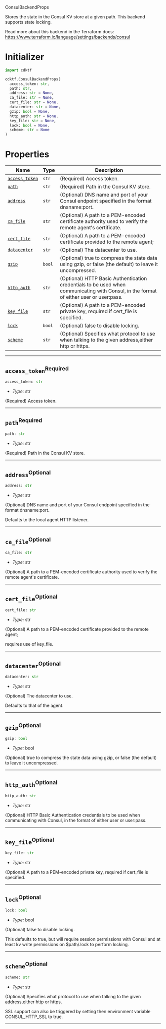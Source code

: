  ConsulBackendProps <a name="ConsulBackendProps" id="cdktf.ConsulBackendProps"></a>

Stores the state in the Consul KV store at a given path. This backend supports state locking.

Read more about this backend in the Terraform docs:
https://www.terraform.io/language/settings/backends/consul

# Initializer <a name="Initializer" id="cdktf.ConsulBackendProps.Initializer"></a>

```python
import cdktf

cdktf.ConsulBackendProps(
  access_token: str,
  path: str,
  address: str = None,
  ca_file: str = None,
  cert_file: str = None,
  datacenter: str = None,
  gzip: bool = None,
  http_auth: str = None,
  key_file: str = None,
  lock: bool = None,
  scheme: str = None
)
```

# Properties <a name="Properties" id="Properties"></a>

| **Name** | **Type** | **Description** |
| --- | --- | --- |
| <code><a href="#cdktf.ConsulBackendProps.property.accessToken">access_token</a></code> | <code>str</code> | (Required) Access token. |
| <code><a href="#cdktf.ConsulBackendProps.property.path">path</a></code> | <code>str</code> | (Required) Path in the Consul KV store. |
| <code><a href="#cdktf.ConsulBackendProps.property.address">address</a></code> | <code>str</code> | (Optional) DNS name and port of your Consul endpoint specified in the format dnsname:port. |
| <code><a href="#cdktf.ConsulBackendProps.property.caFile">ca_file</a></code> | <code>str</code> | (Optional) A path to a PEM-encoded certificate authority used to verify the remote agent's certificate. |
| <code><a href="#cdktf.ConsulBackendProps.property.certFile">cert_file</a></code> | <code>str</code> | (Optional) A path to a PEM-encoded certificate provided to the remote agent; |
| <code><a href="#cdktf.ConsulBackendProps.property.datacenter">datacenter</a></code> | <code>str</code> | (Optional) The datacenter to use. |
| <code><a href="#cdktf.ConsulBackendProps.property.gzip">gzip</a></code> | <code>bool</code> | (Optional) true to compress the state data using gzip, or false (the default) to leave it uncompressed. |
| <code><a href="#cdktf.ConsulBackendProps.property.httpAuth">http_auth</a></code> | <code>str</code> | (Optional) HTTP Basic Authentication credentials to be used when communicating with Consul, in the format of either user or user:pass. |
| <code><a href="#cdktf.ConsulBackendProps.property.keyFile">key_file</a></code> | <code>str</code> | (Optional) A path to a PEM-encoded private key, required if cert_file is specified. |
| <code><a href="#cdktf.ConsulBackendProps.property.lock">lock</a></code> | <code>bool</code> | (Optional) false to disable locking. |
| <code><a href="#cdktf.ConsulBackendProps.property.scheme">scheme</a></code> | <code>str</code> | (Optional) Specifies what protocol to use when talking to the given address,either http or https. |

---

## `access_token`<sup>Required</sup> <a name="access_token" id="cdktf.ConsulBackendProps.property.accessToken"></a>

```python
access_token: str
```

- *Type:* str

(Required) Access token.

---

## `path`<sup>Required</sup> <a name="path" id="cdktf.ConsulBackendProps.property.path"></a>

```python
path: str
```

- *Type:* str

(Required) Path in the Consul KV store.

---

## `address`<sup>Optional</sup> <a name="address" id="cdktf.ConsulBackendProps.property.address"></a>

```python
address: str
```

- *Type:* str

(Optional) DNS name and port of your Consul endpoint specified in the format dnsname:port.

Defaults to the local agent HTTP listener.

---

## `ca_file`<sup>Optional</sup> <a name="ca_file" id="cdktf.ConsulBackendProps.property.caFile"></a>

```python
ca_file: str
```

- *Type:* str

(Optional) A path to a PEM-encoded certificate authority used to verify the remote agent's certificate.

---

## `cert_file`<sup>Optional</sup> <a name="cert_file" id="cdktf.ConsulBackendProps.property.certFile"></a>

```python
cert_file: str
```

- *Type:* str

(Optional) A path to a PEM-encoded certificate provided to the remote agent;

requires use of key_file.

---

## `datacenter`<sup>Optional</sup> <a name="datacenter" id="cdktf.ConsulBackendProps.property.datacenter"></a>

```python
datacenter: str
```

- *Type:* str

(Optional) The datacenter to use.

Defaults to that of the agent.

---

## `gzip`<sup>Optional</sup> <a name="gzip" id="cdktf.ConsulBackendProps.property.gzip"></a>

```python
gzip: bool
```

- *Type:* bool

(Optional) true to compress the state data using gzip, or false (the default) to leave it uncompressed.

---

## `http_auth`<sup>Optional</sup> <a name="http_auth" id="cdktf.ConsulBackendProps.property.httpAuth"></a>

```python
http_auth: str
```

- *Type:* str

(Optional) HTTP Basic Authentication credentials to be used when communicating with Consul, in the format of either user or user:pass.

---

## `key_file`<sup>Optional</sup> <a name="key_file" id="cdktf.ConsulBackendProps.property.keyFile"></a>

```python
key_file: str
```

- *Type:* str

(Optional) A path to a PEM-encoded private key, required if cert_file is specified.

---

## `lock`<sup>Optional</sup> <a name="lock" id="cdktf.ConsulBackendProps.property.lock"></a>

```python
lock: bool
```

- *Type:* bool

(Optional) false to disable locking.

This defaults to true, but will require session permissions with Consul and
at least kv write permissions on $path/.lock to perform locking.

---

## `scheme`<sup>Optional</sup> <a name="scheme" id="cdktf.ConsulBackendProps.property.scheme"></a>

```python
scheme: str
```

- *Type:* str

(Optional) Specifies what protocol to use when talking to the given address,either http or https.

SSL support can also be triggered by setting then environment variable CONSUL_HTTP_SSL to true.

---
